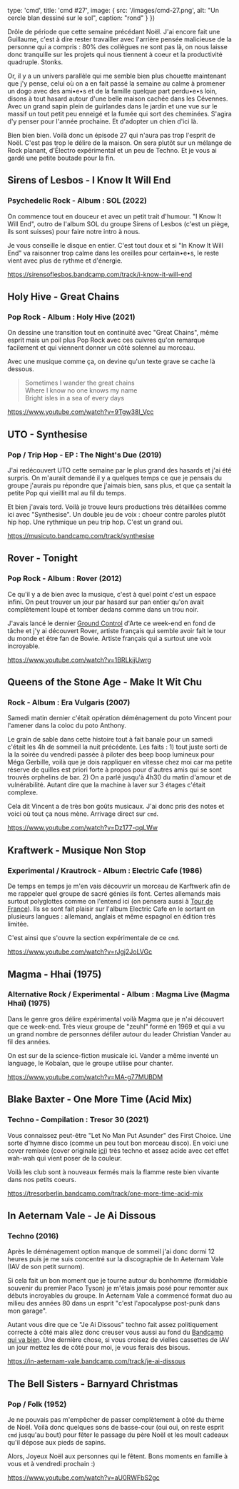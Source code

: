 
  type: 'cmd',
  title: 'cmd #27',
  image: {
    src: '/images/cmd-27.png',
    alt: "Un cercle blan dessiné sur le sol",
    caption: "rond"
  }
}) 

Drôle de période que cette semaine précédant Noël. J'ai encore fait une
Guillaume, c'est à dire rester travailler avec l'arrière pensée malicieuse de la
personne qui a compris : 80% des collègues ne sont pas là, on nous laisse donc
tranquille sur les projets qui nous tiennent à coeur et la productivité
quadruple. Stonks. 

Or, il y a un univers parallèle qui me semble bien plus chouette maintenant que
j'y pense, celui où on a en fait passé la semaine au calme à promener un dogo
avec des ami•e•s et de la famille quelque part perdu•e•s loin, disons à tout
hasard autour d'une belle maison cachée dans les Cévennes. Avec un grand sapin
plein de guirlandes dans le jardin et une vue sur le massif un tout petit peu
enneigé et la fumée qui sort des cheminées. S'agira d'y penser pour l'année
prochaine. Et d'adopter un chien d'ici là.

Bien bien bien. Voilà donc un épisode 27 qui n'aura pas trop l'esprit de Noël.
C'est pas trop le délire de la maison. On sera plutôt sur un mélange de Rock
planant, d'Électro expérimental et un peu de Techno. Et je vous ai gardé une
petite boutade pour la fin.



## Sirens of Lesbos - I Know It Will End

### Psychedelic Rock - Album : SOL (2022)

On commence tout en douceur et avec un petit trait d'humour. "I Know It Will
End", outro de l'album SOL du groupe Sirens of Lesbos (c'est un piège, ils sont
suisses) pour faire notre intro à nous.

Je vous conseille le disque en entier. C'est tout doux et si "In Know It Will
End" va raisonner trop calme dans les oreilles pour certain•e•s, le reste vient
avec plus de rythme et d'énergie. 

https://sirensoflesbos.bandcamp.com/track/i-know-it-will-end



## Holy Hive - Great Chains

### Pop Rock - Album : Holy Hive (2021)

On dessine une transition tout en continuité avec "Great Chains", même esprit
mais un poil plus Pop Rock avec ces cuivres qu'on remarque facilement et qui
viennent donner un côté solennel au morceau.

Avec une musique comme ça, on devine qu'un texte grave se cache là dessous.

> Sometimes I wander the great chains<br />
> Where I know no one knows my name<br />
> Bright isles in a sea of every days<br />

https://www.youtube.com/watch?v=9Tgw38l_Vcc



## UTO - Synthesise

### Pop / Trip Hop - EP : The Night's Due (2019)

J'ai redécouvert UTO cette semaine par le plus grand des hasards et j'ai été
surpris. On m'aurait demandé il y a quelques temps ce que je pensais du groupe
j'aurais pu répondre que j'aimais bien, sans plus, et que ça sentait la petite
Pop qui vieillit mal au fil du temps.

Et bien j'avais tord. Voilà je trouve leurs productions très détaillées comme
ici avec "Synthesise". Un double jeu de voix : choeur contre paroles
plutôt hip hop. Une rythmique un peu trip hop. C'est un grand oui.

https://musicuto.bandcamp.com/track/synthesise



## Rover - Tonight

### Pop Rock - Album : Rover (2012)

Ce qu'il y a de bien avec la musique, c'est à quel point c'est un espace infini.
On peut trouver un jour par hasard sur pan entier qu'on avait complètement loupé
et tomber dedans comme dans un trou noir.

J'avais lancé le dernier [Ground
Control](https://www.arte.tv/fr/videos/104010-000-A/ground-control/) d'Arte ce
week-end en fond de tâche et j'y ai découvert Rover, artiste français qui semble
avoir fait le tour du monde et être fan de Bowie. Artiste français qui a surtout
une voix incroyable.

https://www.youtube.com/watch?v=1BRLkijUwrg



## Queens of the Stone Age - Make It Wit Chu

### Rock - Album : Era Vulgaris (2007)

Samedi matin dernier c'était opération déménagement du poto Vincent pour
l'amener dans la coloc du poto Anthony.

Le grain de sable dans cette histoire tout à fait banale pour un samedi c'était
les 4h de sommeil la nuit précédente. Les faits : 1) tout juste sorti de la la
soirée du vendredi passée à piloter des beep boop lumineux pour Méga Gerbille,
voilà que je dois rappliquer en vitesse chez moi car ma petite réserve de
quilles est priori forte à propos pour d'autres amis qui se sont trouvés
orphelins de bar. 2) On a parlé jusqu'à 4h30 du matin d'amour et de
vulnérabilité. Autant dire que la machine à laver sur 3 étages c'était complexe.

Cela dit Vincent a de très bon goûts musicaux. J'ai donc pris des notes et voici
où tout ça nous mène. Arrivage direct sur `cmd`.

https://www.youtube.com/watch?v=Dz177-qqLWw



## Kraftwerk - Musique Non Stop

### Experimental / Krautrock - Album : Electric Cafe (1986)

De temps en temps je m'en vais découvrir un morceau de Karftwerk afin de me
rappeler quel groupe de sacré génies ils font. Certes allemands mais surtout
polyglottes comme on l'entend ici (on pensera aussi à [Tour de
France](https://www.youtube.com/watch?v=rTe7U92ecX8)). Ils se sont fait plaisir
sur l'album Electric Cafe en le sortant en plusieurs langues : allemand, anglais
et même espagnol en édition très limitée.

C'est ainsi que s'ouvre la section expérimentale de ce `cmd`.

https://www.youtube.com/watch?v=rJgj2JoLVGc



## Magma - Hhai (1975)

### Alternative Rock / Experimental - Album : Magma Live (Magma Hhaï) (1975)

Dans le genre gros délire expérimental voilà Magma que je n'ai découvert que ce
week-end. Très vieux groupe de "zeuhl" formé en 1969 et qui a vu un grand nombre
de personnes défiler autour du leader Christian Vander au fil des années.

On est sur de la science-fiction musicale ici. Vander a même inventé un
language, le Kobaïan, que le groupe utilise pour chanter. 

https://www.youtube.com/watch?v=MA-g77MUBDM



## Blake Baxter - One More Time (Acid Mix) 

### Techno - Compilation : Tresor 30 (2021)

Vous connaissez peut-être "Let No Man Put Asunder" des First Choice. Une sorte
d'hymne disco (comme un peu tout bon morceau disco). En voici une cover remixée
(cover originale [ici](https://www.youtube.com/watch?v=JgMBw0w9Ll0)) très techno
et assez acide avec cet effet wah-wah qui vient poser de la couleur.

Voilà les club sont à nouveaux fermés mais la flamme reste bien vivante dans nos
petits coeurs.

https://tresorberlin.bandcamp.com/track/one-more-time-acid-mix



## In Aeternam Vale - Je Ai Dissous

### Techno (2016)

Après le déménagement option manque de sommeil j'ai donc dormi 12 heures puis je
me suis concentré sur la discographie de In Aeternam Vale (IAV de son petit
surnom).

Si cela fait un bon moment que je tourne autour du bonhomme (formidable souvenir
du premier Paco Tyson) je m'étais jamais posé pour remonter aux débuts
incroyables du groupe. In Aeternam Vale a commencé format duo au milieu des
années 80 dans un esprit "c'est l'apocalypse post-punk dans mon garage".  

Autant vous dire que ce "Je Ai Dissous" techno fait assez politiquement correcte
à côté mais allez donc creuser vous aussi au fond du [Bandcamp qui va
bien](https://inaeternamvale.bandcamp.com/). Une dernière chose, si vous croisez
de vielles cassettes de IAV un jour mettez les de côté pour moi, je vous ferais
des bisous.

https://in-aeternam-vale.bandcamp.com/track/je-ai-dissous



## The Bell Sisters - Barnyard Christmas

### Pop / Folk (1952)

Je ne pouvais pas m'empêcher de passer complètement à côté du thème de Noël.
Voilà donc quelques sons de basse-cour (oui oui, on reste esprit `cmd` jusqu'au
bout) pour fêter le passage du père Noël et les moult cadeaux qu'il dépose aux
pieds de sapins.

Alors, Joyeux Noël aux personnes qui le fêtent. Bons moments en famille à vous
et à vendredi prochain :)

https://www.youtube.com/watch?v=aU0RWFbS2gc

